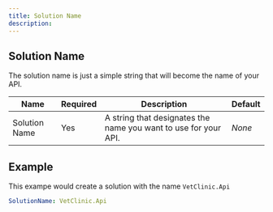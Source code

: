 ```yaml
---
title: Solution Name
description: 
---
```


## Solution Name
The solution name is just a simple string that will become the name of your API.

| Name          | Required | Description                                                  | Default |
| ------------- | -------- | ------------------------------------------------------------ | ------- |
| Solution Name | Yes      | A string that designates the name you want to use for your API. | *None*  |

## Example
This exampe would create a solution with the name `VetClinic.Api`
```yaml
SolutionName: VetClinic.Api
```
